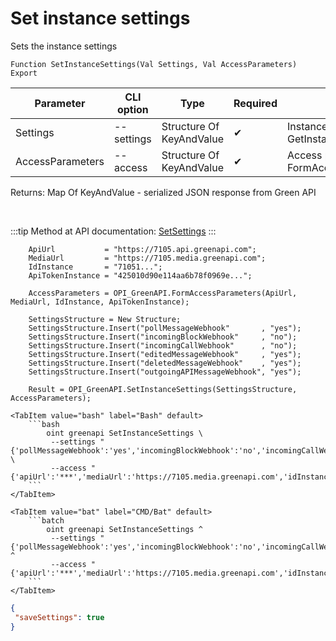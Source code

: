 ﻿---
sidebar_position: 4
description: Set instance settings and other functions to work with Green API in the Open Integration Package, a free open-source integration library for 1C:Enterprise 8, OneScript and CLI
keywords: [1C, 1С, 1С:Enterprise, 1С:Enterprise 8.3, API, Integration, Services, Exchange, OneScript, CLI, Green API]
---


# Set instance settings
 Sets the instance settings



`Function SetInstanceSettings(Val Settings, Val AccessParameters) Export`

  | Parameter | CLI option | Type | Required | Description |
  |-|-|-|-|-|
  | Settings | --settings | Structure Of KeyAndValue | &#x2714; | Instance settings. See GetInstanceSettingsStructure |
  | AccessParameters | --access | Structure Of KeyAndValue | &#x2714; | Access parameters. See FormAccessParameters |

  
  Returns:  Map Of KeyAndValue - serialized JSON response from Green API

<br/>

:::tip
Method at API documentation: [SetSettings](https://green-api.com/docs/api/account/SetSettings/)
:::
<br/>



```bsl title="1C:Enterprise/OneScript code example"
    ApiUrl           = "https://7105.api.greenapi.com";
    MediaUrl         = "https://7105.media.greenapi.com";
    IdInstance       = "71051...";
    ApiTokenInstance = "425010d90e114aa6b78f0969e...";

    AccessParameters = OPI_GreenAPI.FormAccessParameters(ApiUrl, MediaUrl, IdInstance, ApiTokenInstance);

    SettingsStructure = New Structure;
    SettingsStructure.Insert("pollMessageWebhook"       , "yes");
    SettingsStructure.Insert("incomingBlockWebhook"     , "no");
    SettingsStructure.Insert("incomingCallWebhook"      , "no");
    SettingsStructure.Insert("editedMessageWebhook"     , "yes");
    SettingsStructure.Insert("deletedMessageWebhook"    , "yes");
    SettingsStructure.Insert("outgoingAPIMessageWebhook", "yes");

    Result = OPI_GreenAPI.SetInstanceSettings(SettingsStructure, AccessParameters);
```
 

 <Tabs>
  
    <TabItem value="bash" label="Bash" default>
        ```bash
            oint greenapi SetInstanceSettings \
             --settings "{'pollMessageWebhook':'yes','incomingBlockWebhook':'no','incomingCallWebhook':'no','editedMessageWebhook':'yes','deletedMessageWebhook':'yes','outgoingAPIMessageWebhook':'***'}" \
             --access "{'apiUrl':'***','mediaUrl':'https://7105.media.greenapi.com','idInstance':'7105187566','apiTokenInstance':'***'}"
        ```
    </TabItem>
  
    <TabItem value="bat" label="CMD/Bat" default>
        ```batch
            oint greenapi SetInstanceSettings ^
             --settings "{'pollMessageWebhook':'yes','incomingBlockWebhook':'no','incomingCallWebhook':'no','editedMessageWebhook':'yes','deletedMessageWebhook':'yes','outgoingAPIMessageWebhook':'***'}" ^
             --access "{'apiUrl':'***','mediaUrl':'https://7105.media.greenapi.com','idInstance':'7105187566','apiTokenInstance':'***'}"
        ```
    </TabItem>
</Tabs>


```json title="Result"
{
 "saveSettings": true
}
```
